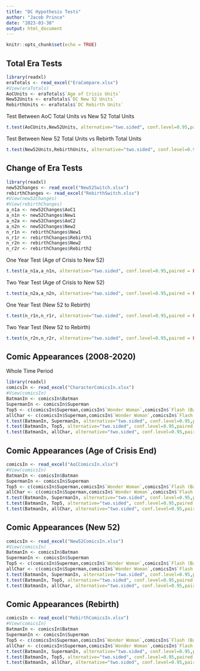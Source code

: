 ```yaml
---
title: "DC Hypothesis Tests"
author: "Jacob Prince"
date: "2023-03-30"
output: html_document
---
```


```r
knitr::opts_chunk$set(echo = TRUE)
```

## Total Era Tests
```r
library(readxl)
eraTotals <- read_excel("EraCompare.xlsx")
#View(eraTotals)
AoCUnits <- eraTotals$`Age of Crisis Units`
New52Units <- eraTotals$`DC New 52 Units`
RebirthUnits <- eraTotals$`DC Rebirth Units`
```
Test Between AoC Total Units vs New 52 Total Units
```r
t.test(AoCUnits,New52Units, alternative="two.sided", conf.level=0.95,paired = FALSE)
```
Test Between New 52 Total Units vs Rebirth Total Units
```r
t.test(New52Units,RebirthUnits, alternative="two.sided", conf.level=0.95,paired = FALSE)
```

## Change of Era Tests
```r
library(readxl)
new52Changes <- read_excel("New52Switch.xlsx")
rebirthChanges <- read_excel("RebirthSwitch.xlsx")
#View(new52Changes)
#View(rebirthChanges)
a_n1a <- new52Changes$AoC1
a_n1n <- new52Changes$New1
a_n2a <- new52Changes$AoC2
a_n2n <- new52Changes$New2
n_r1n <- rebirthChanges$New1
n_r1r <- rebirthChanges$Rebirth1
n_r2n <- rebirthChanges$New2
n_r2r <- rebirthChanges$Rebirth2
```

One Year Test (Age of Crisis to New 52)
```r
t.test(a_n1a,a_n1n, alternative="two.sided", conf.level=0.95,paired = FALSE)
```
Two Year Test (Age of Crisis to New 52)
```r
t.test(a_n2a,a_n2n, alternative="two.sided", conf.level=0.95,paired = FALSE)
```
One Year Test (New 52 to Rebirth)
```r
t.test(n_r1n,n_r1r, alternative="two.sided", conf.level=0.95,paired = FALSE)
```

Two Year Test (New 52 to Rebirth)
```r
t.test(n_r2n,n_r2r, alternative="two.sided", conf.level=0.95,paired = FALSE)
```
## Comic Appearances (2008-2020)
Whole Time Period
```r
library(readxl)
comicsIn <- read_excel("CharacterComicsIn.xlsx")
#View(comicsIn)
BatmanIn <- comicsIn$Batman
SupermanIn <- comicsIn$Superman
Top5 <- c(comicsIn$Superman,comicsIn$`Wonder Woman`,comicsIn$`Flash (Barry)`,comicsIn$Nightwing)
allChar <- c(comicsIn$Superman,comicsIn$`Wonder Woman`,comicsIn$`Flash (Barry)`,comicsIn$Nightwing,comicsIn$Aquaman,comicsIn$`Flash (Wally)`,comicsIn$`Green Lantern (Hal)`,comicsIn$`Martian Manhunter`,comicsIn$Shazam,comicsIn$`Green Arrow`,comicsIn$Cyborg,comicsIn$Supergirl,comicsIn$Hawkman,comicsIn$`Green Lantern (John)`,comicsIn$`Green Lantern (Kyle)`,comicsIn$`Black Canary`,comicsIn$Batgirl,comicsIn$Zatanna,comicsIn$`John Constantine`,comicsIn$Starfire,comicsIn$`Dr Fate`,comicsIn$`Blue Beetle (Jaime)`,comicsIn$`Booster Gold`,comicsIn$`Swamp Thing`,comicsIn$Joker,comicsIn$`Lex Luthor`,comicsIn$`Harley Quinn`,comicsIn$Deathstroke,comicsIn$Catwoman)
t.test(BatmanIn, SupermanIn, alternative="two.sided", conf.level=0.95,paired = FALSE)
t.test(BatmanIn, Top5, alternative="two.sided", conf.level=0.95,paired = FALSE)
t.test(BatmanIn, allChar, alternative="two.sided", conf.level=0.95,paired = FALSE)
```


## Comic Appearances (Age of Crisis End)
```r
comicsIn <- read_excel("AoCComicsIn.xlsx")
#View(comicsIn)
BatmanIn <- comicsIn$Batman
SupermanIn <- comicsIn$Superman
Top5 <- c(comicsIn$Superman,comicsIn$`Wonder Woman`,comicsIn$`Flash (Barry)`,comicsIn$Nightwing)
allChar <- c(comicsIn$Superman,comicsIn$`Wonder Woman`,comicsIn$`Flash (Barry)`,comicsIn$Nightwing,comicsIn$Aquaman,comicsIn$`Flash (Wally)`,comicsIn$`Green Lantern (Hal)`,comicsIn$`Martian Manhunter`,comicsIn$Shazam,comicsIn$`Green Arrow`,comicsIn$Cyborg,comicsIn$Supergirl,comicsIn$Hawkman,comicsIn$`Green Lantern (John)`,comicsIn$`Green Lantern (Kyle)`,comicsIn$`Black Canary`,comicsIn$Batgirl,comicsIn$Zatanna,comicsIn$`John Constantine`,comicsIn$Starfire,comicsIn$`Dr Fate`,comicsIn$`Blue Beetle (Jaime)`,comicsIn$`Booster Gold`,comicsIn$`Swamp Thing`,comicsIn$Joker,comicsIn$`Lex Luthor`,comicsIn$`Harley Quinn`,comicsIn$Deathstroke,comicsIn$Catwoman)
t.test(BatmanIn, SupermanIn, alternative="two.sided", conf.level=0.95,paired = FALSE)
t.test(BatmanIn, Top5, alternative="two.sided", conf.level=0.95,paired = FALSE)
t.test(BatmanIn, allChar, alternative="two.sided", conf.level=0.95,paired = FALSE)
```
## Comic Appearances (New 52)
```r
comicsIn <- read_excel("New52ComicsIn.xlsx")
#View(comicsIn)
BatmanIn <- comicsIn$Batman
SupermanIn <- comicsIn$Superman
Top5 <- c(comicsIn$Superman,comicsIn$`Wonder Woman`,comicsIn$`Flash (Barry)`,comicsIn$Nightwing)
allChar <- c(comicsIn$Superman,comicsIn$`Wonder Woman`,comicsIn$`Flash (Barry)`,comicsIn$Nightwing,comicsIn$Aquaman,comicsIn$`Flash (Wally)`,comicsIn$`Green Lantern (Hal)`,comicsIn$`Martian Manhunter`,comicsIn$Shazam,comicsIn$`Green Arrow`,comicsIn$Cyborg,comicsIn$Supergirl,comicsIn$Hawkman,comicsIn$`Green Lantern (John)`,comicsIn$`Green Lantern (Kyle)`,comicsIn$`Black Canary`,comicsIn$Batgirl,comicsIn$Zatanna,comicsIn$`John Constantine`,comicsIn$Starfire,comicsIn$`Dr Fate`,comicsIn$`Blue Beetle (Jaime)`,comicsIn$`Booster Gold`,comicsIn$`Swamp Thing`,comicsIn$Joker,comicsIn$`Lex Luthor`,comicsIn$`Harley Quinn`,comicsIn$Deathstroke,comicsIn$Catwoman)
t.test(BatmanIn, SupermanIn, alternative="two.sided", conf.level=0.95,paired = FALSE)
t.test(BatmanIn, Top5, alternative="two.sided", conf.level=0.95,paired = FALSE)
t.test(BatmanIn, allChar, alternative="two.sided", conf.level=0.95,paired = FALSE)
```
## Comic Appearances (Rebirth)
```r
comicsIn <- read_excel("RebirthComicsIn.xlsx")
#View(comicsIn)
BatmanIn <- comicsIn$Batman
SupermanIn <- comicsIn$Superman
Top5 <- c(comicsIn$Superman,comicsIn$`Wonder Woman`,comicsIn$`Flash (Barry)`,comicsIn$Nightwing)
allChar <- c(comicsIn$Superman,comicsIn$`Wonder Woman`,comicsIn$`Flash (Barry)`,comicsIn$Nightwing,comicsIn$Aquaman,comicsIn$`Flash (Wally)`,comicsIn$`Green Lantern (Hal)`,comicsIn$`Martian Manhunter`,comicsIn$Shazam,comicsIn$`Green Arrow`,comicsIn$Cyborg,comicsIn$Supergirl,comicsIn$Hawkman,comicsIn$`Green Lantern (John)`,comicsIn$`Green Lantern (Kyle)`,comicsIn$`Black Canary`,comicsIn$Batgirl,comicsIn$Zatanna,comicsIn$`John Constantine`,comicsIn$Starfire,comicsIn$`Dr Fate`,comicsIn$`Blue Beetle (Jaime)`,comicsIn$`Booster Gold`,comicsIn$`Swamp Thing`,comicsIn$Joker,comicsIn$`Lex Luthor`,comicsIn$`Harley Quinn`,comicsIn$Deathstroke,comicsIn$Catwoman)
t.test(BatmanIn, SupermanIn, alternative="two.sided", conf.level=0.95,paired = FALSE)
t.test(BatmanIn, Top5, alternative="two.sided", conf.level=0.95,paired = FALSE)
t.test(BatmanIn, allChar, alternative="two.sided", conf.level=0.95,paired = FALSE)
```
